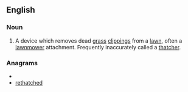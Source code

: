 ==English==

===Noun===
{{en-noun}}

#A device which removes dead [[grass]] [[clipping]]s from a [[lawn]], often a [[lawnmower]] attachment.  Frequently inaccurately called a [[thatcher]].

===Anagrams===
* {{alphagram|acdeehhrtt}}
* [[rethatched#English|rethatched]]